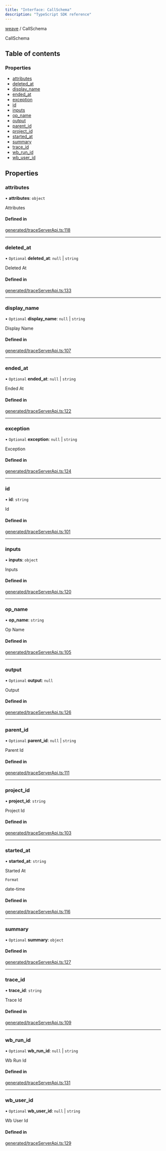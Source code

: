 ```yaml
---
title: "Interface: CallSchema"
description: "TypeScript SDK reference"
---
```


[weave](../index) / CallSchema



CallSchema

## Table of contents

### Properties

- [attributes](CallSchema#attributes)
- [deleted\_at](CallSchema#deleted_at)
- [display\_name](CallSchema#display_name)
- [ended\_at](CallSchema#ended_at)
- [exception](CallSchema#exception)
- [id](CallSchema#id)
- [inputs](CallSchema#inputs)
- [op\_name](CallSchema#op_name)
- [output](CallSchema#output)
- [parent\_id](CallSchema#parent_id)
- [project\_id](CallSchema#project_id)
- [started\_at](CallSchema#started_at)
- [summary](CallSchema#summary)
- [trace\_id](CallSchema#trace_id)
- [wb\_run\_id](CallSchema#wb_run_id)
- [wb\_user\_id](CallSchema#wb_user_id)

## Properties

### attributes

• **attributes**: `object`

Attributes

#### Defined in

[generated/traceServerApi.ts:118](https://github.com/wandb/weave/blob/5d9590d2658eeb69c9c9f04342e107bf9a0a4c90/sdks/node/src/generated/traceServerApi.ts#L118)

___

### deleted\_at

• `Optional` **deleted\_at**: ``null`` \| `string`

Deleted At

#### Defined in

[generated/traceServerApi.ts:133](https://github.com/wandb/weave/blob/5d9590d2658eeb69c9c9f04342e107bf9a0a4c90/sdks/node/src/generated/traceServerApi.ts#L133)

___

### display\_name

• `Optional` **display\_name**: ``null`` \| `string`

Display Name

#### Defined in

[generated/traceServerApi.ts:107](https://github.com/wandb/weave/blob/5d9590d2658eeb69c9c9f04342e107bf9a0a4c90/sdks/node/src/generated/traceServerApi.ts#L107)

___

### ended\_at

• `Optional` **ended\_at**: ``null`` \| `string`

Ended At

#### Defined in

[generated/traceServerApi.ts:122](https://github.com/wandb/weave/blob/5d9590d2658eeb69c9c9f04342e107bf9a0a4c90/sdks/node/src/generated/traceServerApi.ts#L122)

___

### exception

• `Optional` **exception**: ``null`` \| `string`

Exception

#### Defined in

[generated/traceServerApi.ts:124](https://github.com/wandb/weave/blob/5d9590d2658eeb69c9c9f04342e107bf9a0a4c90/sdks/node/src/generated/traceServerApi.ts#L124)

___

### id

• **id**: `string`

Id

#### Defined in

[generated/traceServerApi.ts:101](https://github.com/wandb/weave/blob/5d9590d2658eeb69c9c9f04342e107bf9a0a4c90/sdks/node/src/generated/traceServerApi.ts#L101)

___

### inputs

• **inputs**: `object`

Inputs

#### Defined in

[generated/traceServerApi.ts:120](https://github.com/wandb/weave/blob/5d9590d2658eeb69c9c9f04342e107bf9a0a4c90/sdks/node/src/generated/traceServerApi.ts#L120)

___

### op\_name

• **op\_name**: `string`

Op Name

#### Defined in

[generated/traceServerApi.ts:105](https://github.com/wandb/weave/blob/5d9590d2658eeb69c9c9f04342e107bf9a0a4c90/sdks/node/src/generated/traceServerApi.ts#L105)

___

### output

• `Optional` **output**: ``null``

Output

#### Defined in

[generated/traceServerApi.ts:126](https://github.com/wandb/weave/blob/5d9590d2658eeb69c9c9f04342e107bf9a0a4c90/sdks/node/src/generated/traceServerApi.ts#L126)

___

### parent\_id

• `Optional` **parent\_id**: ``null`` \| `string`

Parent Id

#### Defined in

[generated/traceServerApi.ts:111](https://github.com/wandb/weave/blob/5d9590d2658eeb69c9c9f04342e107bf9a0a4c90/sdks/node/src/generated/traceServerApi.ts#L111)

___

### project\_id

• **project\_id**: `string`

Project Id

#### Defined in

[generated/traceServerApi.ts:103](https://github.com/wandb/weave/blob/5d9590d2658eeb69c9c9f04342e107bf9a0a4c90/sdks/node/src/generated/traceServerApi.ts#L103)

___

### started\_at

• **started\_at**: `string`

Started At

`Format`

date-time

#### Defined in

[generated/traceServerApi.ts:116](https://github.com/wandb/weave/blob/5d9590d2658eeb69c9c9f04342e107bf9a0a4c90/sdks/node/src/generated/traceServerApi.ts#L116)

___

### summary

• `Optional` **summary**: `object`

#### Defined in

[generated/traceServerApi.ts:127](https://github.com/wandb/weave/blob/5d9590d2658eeb69c9c9f04342e107bf9a0a4c90/sdks/node/src/generated/traceServerApi.ts#L127)

___

### trace\_id

• **trace\_id**: `string`

Trace Id

#### Defined in

[generated/traceServerApi.ts:109](https://github.com/wandb/weave/blob/5d9590d2658eeb69c9c9f04342e107bf9a0a4c90/sdks/node/src/generated/traceServerApi.ts#L109)

___

### wb\_run\_id

• `Optional` **wb\_run\_id**: ``null`` \| `string`

Wb Run Id

#### Defined in

[generated/traceServerApi.ts:131](https://github.com/wandb/weave/blob/5d9590d2658eeb69c9c9f04342e107bf9a0a4c90/sdks/node/src/generated/traceServerApi.ts#L131)

___

### wb\_user\_id

• `Optional` **wb\_user\_id**: ``null`` \| `string`

Wb User Id

#### Defined in

[generated/traceServerApi.ts:129](https://github.com/wandb/weave/blob/5d9590d2658eeb69c9c9f04342e107bf9a0a4c90/sdks/node/src/generated/traceServerApi.ts#L129)